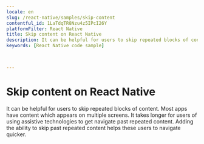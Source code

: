 ```yaml
---
locale: en
slug: /react-native/samples/skip-content
contentful_id: 1LaTdqTR8Nzu4z5IPcI26Y
platformFilter: React Native
title: Skip content on React Native
description: It can be helpful for users to skip repeated blocks of content.
keywords: [React Native code sample]


	
---
```


# Skip content on React Native

It can be helpful for users to skip repeated blocks of content. Most apps have content which appears on multiple screens. It takes longer for users of using assistive technologies to get navigate past repeated content. Adding the ability to skip past repeated content helps these users to navigate quicker.

<CodeSample id="screen-skip" locale="en" platform="react native"/>